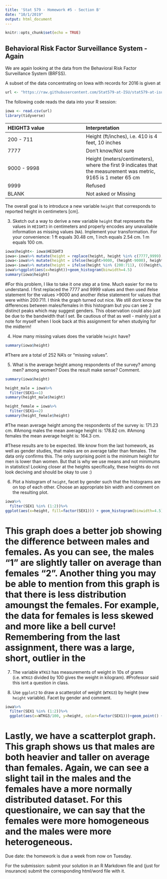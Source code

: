 ---
title: 'Stat 579 - Homework #5 - Section B'
date: "10/1/2019"
output: html_document
---


```{r setup, include=FALSE}
knitr::opts_chunk$set(echo = TRUE)
```

## Behavioral Risk Factor Surveillance System - Again

We are again looking at the data from the
Behavioral Risk Factor Surveillance System (BRFSS).

A subset of the data concentrating on Iowa with records for 2016 is given at
```{r}
url <- "https://raw.githubusercontent.com/Stat579-at-ISU/stat579-at-isu.github.io/master/homework/data/brfss-iowa-2018.csv"
```

The following code reads the data into your R session:
```{r, cache = TRUE, warning = FALSE}
iowa <- read.csv(url)
library(tidyverse)
```
| HEIGHT3 value  |  Interpretation    |
|:- |:- |
| 200 - 711 | Height (ft/inches), i.e. 410 is 4 feet, 10 inches	|
| 7777 |	Don't know/Not sure	|
| 9000 - 9998 |	Height (meters/centimeters), where the first 9 indicates that the measurement was metric, 9165 is 1 meter 65 cm |
| 9999	| Refused |
| BLANK |	Not asked or Missing |

The overall goal is to introduce a new variable `height` that corresponds to reported height in centimeters [cm].

3. Sketch out a way to derive a new variable `height` that represents the values in `HEIGHT3` in centimeters and properly encodes any unavailable information as missing values (`NA`).
Implement your transformation. For your convenience: 1 ft equals 30.48 cm, 1 inch equals 2.54 cm. 1 m equals 100 cm.

```{r, cache = TRUE, warning = FALSE}

iowa$height<- iowa$HEIGHT3
iowa<-iowa%>% mutate(height = replace(height, height %in% c(7777,9999),NA)) 
iowa<-iowa%>% mutate(height = ifelse(height>9000, (height-9000), height)) 
iowa<-iowa%>% mutate(height = ifelse(height %in% (200:711), (((height%/%100)*30.48) +((height%%100)*2.54)), height)) 
iowa%>%ggplot(aes(x=height))+geom_histogram(binwidth=4.5)
summary(iowa$height)
```
#For this problem, I like to take it one step at a time. Much easier for me to understand. I first replaced the 7777 and 9999 values and then used ifelse statement for the values >9000 and another ifelse statement for values that were within 200:711. I think the graph turned out nice. We still dont know the differences between males/females in this histogram but you can see 2 distinct peaks which may suggest genders. This observation could also just be due to the bandwidth that I set. Be cautious of that as well - mainly just a note for myself when I look back at this assignment for when studying for the midterm!



4. How  many missing values does the variable `height` have? 

```{r, cache = TRUE, warning = FALSE}
summary(iowa$height)
```
#There are a total of 252 NA's or "missing values".



5. What is the average height among respondents of the survey? among men? among women? Does the result make sense? Comment.

```{r, cache = TRUE, warning = FALSE}
summary(iowa$height)

height_male = iowa%>%
  filter(SEX1==1)
summary(height_male$height)

height_female = iowa%>%
  filter(SEX1==2)
summary(height_female$height)

```

#The mean average height among the respondents of the survey is: 171.23 cm. 
#Among males the mean average height is: 178.82 cm.
#Among females the mean average height is: 164.3 cm.

#These results are to be expected. We know from the last homework, as well as gender studies, that males are on average taller than females. The data only confirms this. The only surprising point is the minimum height for men is lower than women. But that is why we use means and not minimums in statistics! Looking closer at the heights specifically, these heights do not look deciving and should be okay to use :)


6. Plot a histogram of `height`, facet by gender such that the histograms are on top of each other. Choose an appropriate bin width and comment on the resulting plot. 


```{r, cache = TRUE, warning = FALSE}
iowa%>%
  filter(SEX1 %in% (1:2))%>%
ggplot(aes(x=height, fill=factor(SEX1))) + geom_histogram(binwidth=4.5) + facet_grid(SEX1~ .)
```
# This graph does a better job showing the difference between males and females. As you can see, the males "1" are slightly taller on average than females "2". Another thing you may be able to mention from this graph is that there is less distribution amoungst the females. For example, the data for females is less skewed and more like a bell curve! Remembering from the last assignment, there was a large, short, outlier in the


7. The variable `WTKG3` has measurements of weight in 10s of grams (i.e. `WTKG3` divided by 100 gives the weight in kilogram).
#Professor said this isnt a question in class.

8. Use `ggplot2` to draw a scatterplot of weight (`WTKG3`) by height (new `height` variable). Facet by gender and comment.

```{r, cache = TRUE, warning = FALSE}
iowa%>%
  filter(SEX1 %in% (1:2))%>%
  ggplot(aes(x=WTKG3/100, y=height, color=factor(SEX1)))+geom_point() + facet_grid(SEX1~ .)
```
# Lastly, we have a scatterplot graph. This graph shows us that males are both heavier and taller on average than females. Again, we can see a slight tail in the males and the females have a more normally distributed dataset. For this questionaire, we can say that the females were more homogeneous and the males were more heterogeneous. 


Due date: the homework is due a week from now on Tuesday. 

For the submission: submit your solution in an R Markdown file and (just for insurance) submit the corresponding html/word file with it. 
